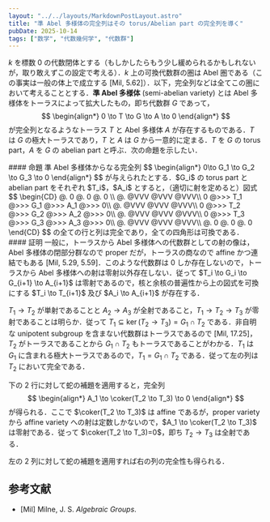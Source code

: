 ```yaml
---
layout: "../../layouts/MarkdownPostLayout.astro"
title: "準 Abel 多様体の完全列はその torus/Abelian part の完全列を導く"
pubDate: 2025-10-14
tags: ["数学", "代数幾何学", "代数群"]
---
```


$k$ を標数 0 の代数閉体とする（もしかしたらもう少し緩められるかもしれないが，取り敢えずこの設定で考える）．$k$ 上の可換代数群の圏は Abel 圏である（この事実は一般の体上で成立する [Mil, 5.62]）．以下，完全列などは全てこの圏において考えることとする．**準 Abel 多様体** (semi-abelian variety) とは Abel 多様体をトーラスによって拡大したもの，即ち代数群 $G$ であって，
$$
\begin{align*}
0 \to T \to G \to A \to 0
\end{align*}
$$
が完全列となるようなトーラス $T$ と Abel 多様体 $A$ が存在するものである．$T$ は $G$ の極大トーラスであり，$T$ と $A$ は $G$ から一意的に定まる．$T$ を $G$ の torus part，$A$ を $G$ の abelian part と呼ぶ．次の命題を示したい．

<div class="thm">
#### 命題
準 Abel 多様体からなる完全列
$$
\begin{align*}
0\to G_1 \to G_2 \to G_3 \to 0
\end{align*}
$$
が与えられたとする．$G_i$ の torus part と abelian part をそれぞれ $T_i$，$A_i$ とすると，（適切に射を定めると）図式
$$
\begin{CD}
@. 0 @. 0 @. 0 \\
@. @VVV @VVV @VVV\\
0 @>>> T_1 @>>> G_1 @>>> A_1 @>>> 0\\
@. @VVV @VVV @VVV\\
0 @>>> T_2 @>>> G_2 @>>> A_2 @>>> 0\\
@. @VVV @VVV @VVV\\
0 @>>> T_3 @>>> G_3 @>>> A_3 @>>> 0\\
@. @VVV @VVV @VVV\\
@. 0 @. 0 @. 0 
\end{CD}
$$
の全ての行と列は完全であり，全ての四角形は可換である．
</div>
<div class="proof">
#### 証明
一般に，トーラスから Abel 多様体への代数群としての射の像は，Abel 多様体の閉部分群なので proper だが，トーラスの商なので affine かつ連結でもある [Mil, 5.29, 5.59]．このような代数群は 0 しか存在しないので，トーラスから Abel 多様体への射は零射以外存在しない．従って $T_i \to G_i \to G_{i+1} \to A_{i+1}$ は零射であるので，核と余核の普遍性から上の図式を可換にする $T_i \to T_{i+1}$ 及び $A_i \to A_{i+1}$ が存在する．

$T_1 \to T_2$ が単射であることと $A_2 \to A_3$ が全射であること，$T_1 \to T_2 \to T_3$ が零射であることは明らか．従って $T_1 \subseteq \ker(T_2\to T_3) = G_1 \cap T_2$ である．非自明な unipotent subgroup を含まない代数群はトーラスであるので [Mil, 17.25]，$T_2$ がトーラスであることから $G_1 \cap T_2$ もトーラスであることがわかる．$T_1$ は $G_1$ に含まれる極大トーラスであるので，$T_1 =  G_1 \cap T_2$ である．従って左の列は $T_2$ において完全である．

下の 2 行に対して蛇の補題を適用すると，完全列
$$
\begin{align*}
A_1 \to \coker(T_2 \to T_3) \to 0
\end{align*}
$$
が得られる．ここで $\coker(T_2 \to T_3)$ は affine であるが，proper variety から affine variety への射は定数しかないので，$A_1 \to \coker(T_2 \to T_3)$ は零射である．従って $\coker(T_2 \to T_3)=0$，即ち $T_2 \to T_3$ は全射である．

左の 2 列に対して蛇の補題を適用すれば右の列の完全性も得られる．
</div>

## 参考文献
* [Mil] Milne, J. S. *Algebraic Groups*.